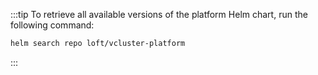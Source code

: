 :::tip
To retrieve all available versions of the platform Helm chart, run the following command:

```bash title="List available platform versions"
helm search repo loft/vcluster-platform
```
:::
